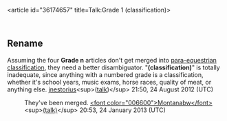 <article id="36174657" title=Talk:Grade 1 (classification)>
	<talkpage id="36174657" title="Talk:Grade 1 (classification)">
{{WikiProjectBannerShell|blp=no|1=
{{WikiProject Sports|class=RED}}
{{WikiProject Olympics|Paralympics=yes|class=RED}}
{{WPEQ|class=RED}}
}}

== Rename ==

Assuming the four '''Grade n''' articles don't get merged into [[para-equestrian classification]], they need a better disambiguator. &quot;'''(classification)'''&quot; is totally inadequate, since anything with a numbered grade is a classification, whether it's school years, music exams, horse races, quality of meat, or anything else. [[User:Jnestorius|jnestorius]]&lt;sup&gt;([[User talk:Jnestorius|talk]])&lt;/sup&gt; 21:50, 24 August 2012 (UTC)

:They've been merged.  [[User:Montanabw|&lt;font color=&quot;006600&quot;&gt;Montanabw&lt;/font&gt;]]&lt;sup&gt;[[User talk:Montanabw|(talk)]]&lt;/sup&gt; 20:53, 24 January 2013 (UTC)
	</talkpage>
</article>